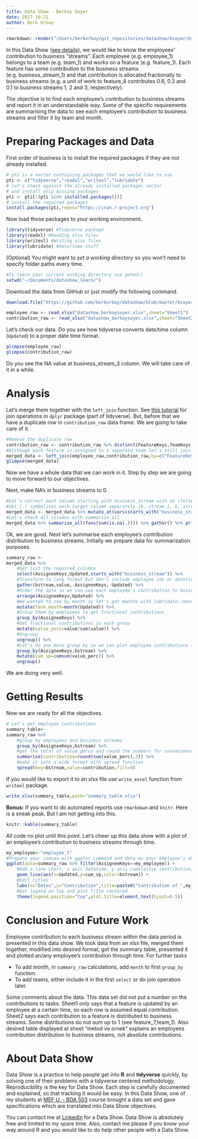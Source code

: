 ```yaml
---
title: Data Show - Berkay Soyer
date: 2017-10-21
author: Berk Orbay
---
```


```r
rmarkdown::render("/Users/berkorbay/git_repositories/datashow/bsoyer/bsoyer_datashow.Rmd",output_format="html_document")
```

In this Data Show ([see details](#about-data-show)), we would like to know the employees' contribution to business "streams". Each employee (e.g. employee_1) belongs to a team (e.g. team_1) and works on a feature (e.g. feature_1). Each feature has some contribution to the business streams (e.g. business_stream_1) and that contribution is allocated fractionally to business streams (e.g. a unit of work to feature_4 contributes 0.6, 0.3 and 0.1 to business streams 1, 2 and 3, respectively).

The objective is to find each employee's contribution to business streams and report it in an understandable way. Some of the specific requirements are summarising the data to see each employee's contribution to business streams and filter it by team and month.

# Preparing Packages and Data

First order of business is to install the required packages if they are not already installed.

```r
# pti is a vector containing packages that we would like to use
pti <- c("tidyverse","readxl","writexl","lubridate")
# let's check against the already installed packages vector
# and install only missing packages
pti <- pti[!(pti %in% installed.packages())]
# install the required packages
install.packages(pti,repos="https://cran.r-project.org")
```

Now load those packages to your working environment.

```r
library(tidyverse) #Tidyverse package
library(readxl) #Reading xlsx files
library(writexl) #Writing xlsx files
library(lubridate) #date/time stuff
```

(Optional) You might want to _set a working directory_ so you won't need to specify folder paths every time.

```r
#To learn your current working directory use getwd()
setwd("~/Documents/datashow_learn/")
```

Download the data from GitHub or just modify the following command.

```r
download.file("https://github.com/berkorbay/datashow/blob/master/bsoyer/datashow_berkaysoyer.xlsx?raw=true",destfile="datashow_berkaysoyer.xlsx")
```

```r
employee_raw <- read_xlsx("datashow_berkaysoyer.xlsx",sheet="Sheet1")
contribution_raw <- read_xlsx("datashow_berkaysoyer.xlsx",sheet="Sheet2")
```

Let's check our data. Do you see how tidyverse converts date/time column (`Updated`) to a proper date time format.

```r
glimpse(employee_raw)
glimpse(contribution_raw)
```

Do you see the NA value at business_stream_3 column. We will take care of it in a while.

# Analysis

Let's merge them together with the `left_join` function. See [this tutorial](http://stat545.com/bit001_dplyr-cheatsheet.html) for join operations in `dplyr` package (part of tidyverse). But, before that we have a duplicate row in `contribution_raw` data frame. We are going to take care of it.

```r
#Remove the duplicate row
contribution_raw <- contribution_raw %>% distinct(FeatureKeys,TeamKeys,.keep_all=TRUE)
#Although each feature is assigned to a separate team let's still join by both features and teams.
merged_data <- left_join(employee_raw,contribution_raw,by=c("FeatureKeys","TeamKeys"))
glimpse(merged_data)
```

Now we have a whole data that we can work in it. Step by step we are going to move forward to our objectives.

Next, make NA's in business streams to 0.

```r
#Let's correct each column starting with business_stream with an ifelse
#dot (.) symbolises each target column separately (b..stream_1, b..stream_2 etc.)
merged_data <- merged_data %>% mutate_at(vars(starts_with("business_stream")),funs(ifelse(is.na(.),0,.)))
#Let's check all columns with summarise_all
merged_data %>% summarise_all(funs(sum(is.na(.)))) %>% gather() %>% print(n=Inf)
```

Ok, we are good. Next let's summarise each employee's contribution distribution to business streams. Initially we prepare data for summarization purposes.

```r
summary_raw <-
merged_data %>%
    #Get just the required columns
    select(AssigneeKeys,Updated,starts_with("business_stream")) %>%
    #Transform to long format but don't include employee ids or datetime
    gather(bstream,value,-AssigneeKeys,-Updated) %>%
    #Order the data so we can see each employee's contribution to business streams in time
    arrange(AssigneeKeys,Updated) %>%
    #We wanted to see by month so let's get months with lubridate::month function
    mutate(task_month=month(Updated)) %>%
    #Group them by employees to get fractional contributions
    group_by(AssigneeKeys) %>%
    #Get fractional contributions in each group
    mutate(value_perc=value/sum(value)) %>%
    #Ungroup
    ungroup() %>%
    #Let's do one more group by so we can plot employee contributions to business streams over time
    group_by(AssigneeKeys,bstream) %>%
    mutate(cum_vp=cumsum(value_perc)) %>%
    ungroup()
```

We are doing very well.

# Getting Results

Now we are ready for all the objectives.

```r
# Let's get employee contributions
summary_table<-
summary_raw %>%
    #group by employees and business streams
    group_by(AssigneeKeys,bstream) %>%
    #get the total of value_percs and round the numbers for convenience
    summarise(contribution=round(sum(value_perc),3)) %>%
    #make it into a wide format with spread function
    spread(key=bstream,value=contribution,fill=0)
```

If you would like to export it to an xlsx file use `write_excel` function from `writexl` package.

```r
write_xlsx(summary_table,path="summary_table.xlsx")
```

**Bonus:** If you want to do automated reports use `rmarkdown` and `knitr`. Here is a sneak peak. But I am not getting into this.

```r
knitr::kable(summary_table)
```

All code no plot until this point. Let's cheer up this data show with a plot of an employee's contribution to business streams through time.

```r
my_employee<-"employee_1"
#Prepare your canvas with ggplot command and data as your employee's data
ggplot(data=summary_raw %>% filter(AssigneeKeys==my_employee)) +
    #Add a line chart, x axis datetime, y axis cumulative contribution, color groups bstream
    geom_line(aes(x=Updated,y=cum_vp,color=bstream)) +
    #Edit titles
    labs(x="Dates",y="Contribution",title=paste0("Contribution of ",my_employee)) +
    #Get legend on top and plot title centered
    theme(legend.position="top",plot.title=element_text(hjust=0.5))
```

# Conclusion and Future Work

Employee contribution to each business stream within the data period is presented in this data show. We took data from an xlsx file, merged them together, modified into desired format, got the summary table, presented it and plotted an/any employee's contribution through time. For further tasks

+ To add month, in `summary_raw` calculations, add `month` to first `group_by` function.
+ To add teams, either include it in the first `select` or do join operation later.

Some comments about the data: This data set did not put a number on the contributions to tasks. Sheet1 only says that a feature is updated by an employee at a certain time, so each row is assumed equal contribution. Sheet2 says each contribution to a feature is distributed to business streams. Some distributions do not sum up to 1 (see feature_7,team_1). Also desired table displayed at sheet "metod ve ornek" explains an employees contribution distribution to business streams, not absolute contributions.


# About Data Show

Data Show is a practice to help people get into **R** and **tidyverse** quickly, by solving one of their problems with a tidyverse centered methodology. Reproducibility is the key for Data Show. Each step is carefully documented and explained, so that tracking it would be easy. In this Data Show, one of my students at [MEF U. - BDA 503](http://mef-bda503.github.io/) course brought a data set and gave specifications which are translated into Data Show objectives.

You can contact me at [LinkedIn](https://www.linkedin.com/in/berkorbay) for a Data Show. Data Show is absolutely free and limited to my spare time. Also, contact me please if you know your way around R and you would like to do help other people with a Data Show.
